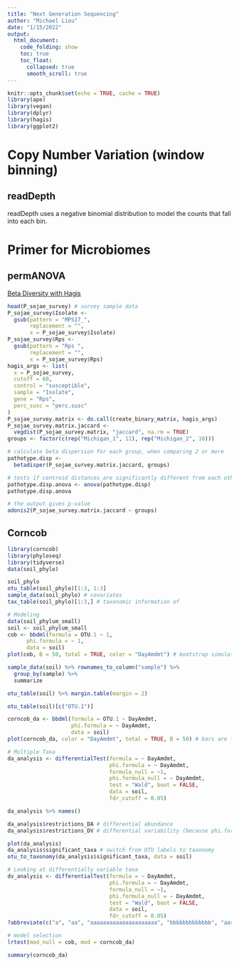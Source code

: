 ```yaml
---
title: "Next Generation Sequencing"
author: "Michael Liou"
date: "1/15/2022"
output: 
  html_document:
    code_folding: show
    toc: true
    toc_float:
      collapsed: true
      smooth_scroll: true
---
```


```r
knitr::opts_chunk$set(echo = TRUE, cache = TRUE)
library(ape)
library(vegan)
library(dplyr)
library(hagis)
library(ggplot2)
```

# Copy Number Variation (window binning)

## readDepth

readDepth uses a negative binomial distribution to model the counts that fall into each bin.


# Primer for Microbiomes

## permANOVA

[Beta Diversity with Hagis](https://cran.r-project.org/web/packages/hagis/vignettes/betadiversity.html)

```r
head(P_sojae_survey) # survey sample data
P_sojae_survey$Isolate <-
  gsub(pattern = "MPS17_",
       replacement = "",
       x = P_sojae_survey$Isolate)
P_sojae_survey$Rps <-
  gsub(pattern = "Rps ",
       replacement = "",
       x = P_sojae_survey$Rps)
hagis_args <- list(
  x = P_sojae_survey,
  cutoff = 60,
  control = "susceptible",
  sample = "Isolate",
  gene = "Rps",
  perc_susc = "perc.susc"
)
P_sojae_survey.matrix <- do.call(create_binary_matrix, hagis_args)
P_sojae_survey.matrix.jaccard <-
  vegdist(P_sojae_survey.matrix, "jaccard", na.rm = TRUE)
groups <- factor(c(rep("Michigan_1", 11), rep("Michigan_2", 10)))

# calculate beta dispersion for each group, when comparing 2 or more
pathotype.disp <-
  betadisper(P_sojae_survey.matrix.jaccard, groups)

# tests if centroid distances are significantly different from each other
pathotype.disp.anova <- anova(pathotype.disp) 
pathotype.disp.anova

# the output gives p-value
adonis2(P_sojae_survey.matrix.jaccard ~ groups)
```



## Corncob

```r
library(corncob)
library(phyloseq)
library(tidyverse)
data(soil_phylo)
```

```r
soil_phylo
otu_table(soil_phylo)[1:3, 1:3]
sample_data(soil_phylo) # covariates
tax_table(soil_phylo)[1:3,] # taxonomic information of 

```


```r
# Modeling
data(soil_phylum_small)
soil <- soil_phylum_small
cob <- bbdml(formula = OTU.1 ~ 1, 
      phi.formula = ~ 1,
      data = soil)
plot(cob, B = 50, total = TRUE, color = "DayAmdmt") # bootstrap simulations, total counts scale instead of relative abundance.

sample_data(soil) %>% rownames_to_column("sample") %>% 
  group_by(sample) %>% 
  summarize

otu_table(soil) %>% margin.table(margin = 2)

otu_table(soil)[c("OTU.1")]
```

```r
corncob_da <- bbdml(formula = OTU.1 ~ DayAmdmt,
                    phi.formula = ~ DayAmdmt,
                    data = soil)
plot(corncob_da, color = "DayAmdmt", total = TRUE, B = 50) # bars are from bootstrap samples, while
```

```r
# Multiple Taxa
da_analysis <- differentialTest(formula = ~ DayAmdmt,
                                phi.formula = ~ DayAmdmt,
                                formula_null = ~1,
                                phi.formula_null = ~ DayAmdmt,
                                test = "Wald", boot = FALSE,
                                data = soil,
                                fdr_cutoff = 0.05)

da_analysis %>% names()

da_analysis$restrictions_DA # differential abundance
da_analysis$restrictions_DV # differential variability (because phi.formula and phi.formula_null are the same)

plot(da_analysis)
da_analysis$significant_taxa # switch from OTU labels to taxonomy
otu_to_taxonomy(da_analysis$significant_taxa, data = soil)
```

```r
# Looking at differentially variable taxa
dv_analysis <- differentialTest(formula = ~ DayAmdmt,
                                phi.formula = ~ DayAmdmt,
                                formula_null = ~1,
                                phi.formula_null = ~ DayAmdmt,
                                test = "Wald", boot = FALSE,
                                data = soil,
                                fdr_cutoff = 0.05)
?abbreviate(c("a", "aa", "aaaaaaaaaaaaaaaaaaaaa", "bbbbbbbbbbbbb", "aasdlfjas;ldkfja;sdixckvjlsdjfiosjdlk")) # can be useful for plotting long names
```


```r
# model selection
lrtest(mod_null = cob, mod = corncob_da)
```

```r
summary(corncob_da)

```


